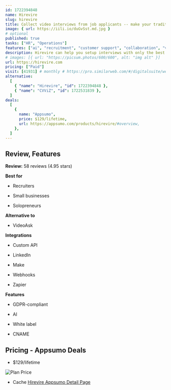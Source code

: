 ```yaml
---
id: 1722394848
name: Hirevire
slug: hirevire
title: Collect video interviews from job applicants -- make your traditional interviews better
image: { url: https://iili.io/duGvSst.md.jpg }
# optional
published: true
tasks: ["HR", "Operations"]
features: ["ai", "recruitment", "customer support", "collaboration", "video"]
description: Hirevire can help you setup interviews with only the best candidatesGet 100s of completed screening interviews from one recording
# images: [{ url: "https://picsum.photos/600/600", alt: "img alt" }]
url: https://hirevire.com
pricing: ["Paid"]
visit: [41931] # monthly # https://pro.similarweb.com/#/digitalsuite/websiteanalysis/home
alternative:
  [
    { "name": "Hirevire", "id": 1722394848 },
    { "name": "CVViZ", "id": 1722531839 },
  ]
deals:
  [
    {
      name: "Appsumo",
      price: $129/lifetime,
      url: https://appsumo.com/products/hirevire/#overview,
    },
  ]
---
```


## Review, Features

**Review:** 58 reviews (4.95 stars)

**Best for**

- Recruiters

- Small businesses

- Solopreneurs

**Alternative to**

- VideoAsk

**Integrations**

- Custom API

- LinkedIn

- Make

- Webhooks

- Zapier

**Features**

- GDPR-compliant

- AI

- White label

- CNAME

## Pricing - Appsumo Deals

- $129/lifetime

<Img src="https://iili.io/duWyJef.png" alt="Plan Price" />

- Cache [Hirevire Appsumo Detail Page](https://iili.io/duWyodu.png)
